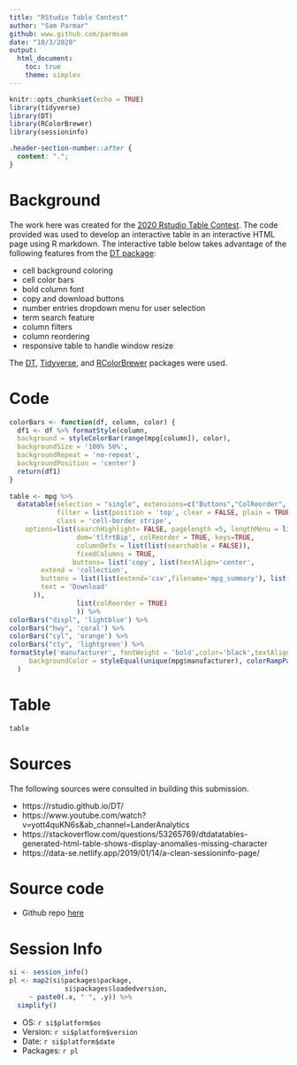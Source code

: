 ---
title: "RStudio Table Contest"
author: "Sam Parmar"
github: www.github.com/parmsam
date: "10/3/2020"
output: 
  html_document:
    toc: true
    theme: simplex
---

```{r setup, include=FALSE}
knitr::opts_chunk$set(echo = TRUE)
library(tidyverse)
library(DT)
library(RColorBrewer)
library(sessioninfo)
```

```{css, echo=FALSE}
.header-section-number::after {
  content: ".";
}
```
# Background
The work here was created for the [2020 Rstudio Table Contest](https://blog.rstudio.com/2020/09/15/announcing-the-2020-rstudio-table-contest/). The code provided was used to develop an interactive table in an interactive HTML page using R markdown. The interactive table below takes advantage of the following features from the [DT package](https://rstudio.github.io/DT/):

* cell background coloring 
* cell color bars
* bold column font
* copy and download buttons
* number entries dropdown menu for user selection
* term search feature
* column filters
* column reordering
* responsive table to handle window resize

The [DT](https://rstudio.github.io/DT/), [Tidyverse](https://www.tidyverse.org/), and [RColorBrewer](https://cran.r-project.org/web/packages/RColorBrewer/RColorBrewer.pdf) packages were used.

# Code
```{r cars}
colorBars <- function(df, column, color) {
  df1 <- df %>% formatStyle(column,
  background = styleColorBar(range(mpg[column]), color),
  backgroundSize = '100% 50%',
  backgroundRepeat = 'no-repeat',
  backgroundPosition = 'center')
  return(df1)
}
  
table <- mpg %>% 
  datatable(selection = "single", extensions=c("Buttons","ColReorder", "Responsive"), 
            filter = list(position = 'top', clear = FALSE, plain = TRUE), 
            class = 'cell-border stripe',
    options=list(searchHighlight= FALSE, pagelength =5, lengthMenu = list(c(10, 20, 50, -1),c("10","20","50","All")), hover=TRUE,
                 dom='tlfrtBip', colReorder = TRUE, keys=TRUE,
                 columnDefs = list(list(searchable = FALSE)),
                 fixedColumns = TRUE,
                buttons= list('copy', list(textAlign='center',
        extend = 'collection',
        buttons = list(list(extend='csv',filename='mpg_summary'), list(extend='excel',filename='mpg_summary')),
        text = 'Download'
      )),
                 list(colReorder = TRUE)
                 )) %>% 
colorBars("displ", 'lightblue') %>%
colorBars("hwy", 'coral') %>%
colorBars("cyl", 'orange') %>%
colorBars("cty", 'lightgreen') %>% 
formatStyle('manufacturer', fontWeight = 'bold',color='black',textAlign = 'center',
     backgroundColor = styleEqual(unique(mpg$manufacturer), colorRampPalette(c('#d75027','#f46d43','#fdae61','#fee08b','#ffffbf','#d9ef8b','#a6d96a','#66bd63','#1a9850','#006837' ))(n_distinct(mpg$manufacturer)))
  )
```

# Table
```{r echo=FALSE}
table
```

# Sources
The following sources were consulted in building this submission.

* https://rstudio.github.io/DT/
* https://www.youtube.com/watch?v=yott4quKN6s&ab_channel=LanderAnalytics
* https://stackoverflow.com/questions/53265769/dtdatatables-generated-html-table-shows-display-anomalies-missing-character
* https://data-se.netlify.app/2019/01/14/a-clean-sessioninfo-page/

# Source code
* Github repo [here](https://github.com/parmsam/rstudio-table-contest)

# Session Info
```{r echo=FALSE}
si <- session_info()
pl <- map2(si$packages$package, 
              si$packages$loadedversion,
     ~ paste0(.x, " ", .y)) %>% 
  simplify()

```
- OS: `r si$platform$os`
- Version: `r si$platform$version`
- Date: `r si$platform$date`
- Packages: `r pl`

